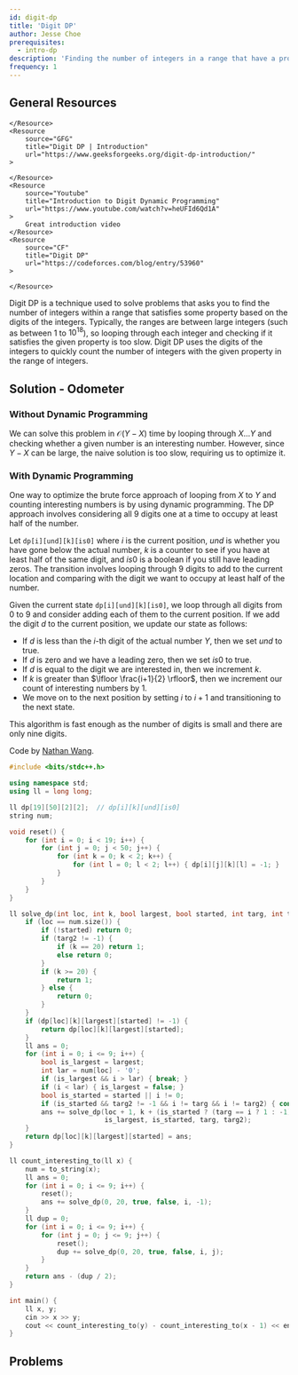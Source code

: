 ```yaml
---
id: digit-dp
title: 'Digit DP'
author: Jesse Choe
prerequisites:
  - intro-dp
description: 'Finding the number of integers in a range that have a property.'
frequency: 1
---
```


<FocusProblem problem='focus' />

## General Resources

<Resources>
	<Resource
		source='AR'
		title='Dynamic Programming for Computing Contests'
		url='https://dp-book.com/Dynamic_Programming.pdf'
	>

	</Resource>
	<Resource
		source="GFG"
		title="Digit DP | Introduction"
		url="https://www.geeksforgeeks.org/digit-dp-introduction/"
	>

	</Resource>
	<Resource
		source="Youtube"
		title="Introduction to Digit Dynamic Programming"
		url="https://www.youtube.com/watch?v=heUFId6Qd1A"
	>
		Great introduction video
	</Resource>
	<Resource
		source="CF"
		title="Digit DP"
		url="https://codeforces.com/blog/entry/53960"
	>

	</Resource>
</Resources>

Digit DP is a technique used to solve problems that asks you to find the number
of integers within a range that satisfies some property based on the digits of
the integers. Typically, the ranges are between large integers (such as between
$1$ to $10^{18}$), so looping through each integer and checking if it satisfies
the given property is too slow. Digit DP uses the digits of the integers to
quickly count the number of integers with the given property in the range of
integers.

## Solution - Odometer

### Without Dynamic Programming

We can solve this problem in $\mathcal{O}(Y - X)$ time by looping through $X
\ldots Y$ and checking whether a given number is an interesting number. However,
since $Y - X$ can be large, the naive solution is too slow, requiring us to
optimize it.

### With Dynamic Programming

One way to optimize the brute force approach of looping from $X$ to $Y$ and
counting interesting numbers is by using dynamic programming. The DP approach
involves considering all 9 digits one at a time to occupy at least half of the
number.

Let $\texttt{dp[i][und][k][is0]}$ where $i$ is the current position, $und$ is
whether you have gone below the actual number, $k$ is a counter to see if you
have at least half of the same digit, and $is0$ is a boolean if you still have
leading zeros. The transition involves looping through 9 digits to add to the
current location and comparing with the digit we want to occupy at least half of
the number.

Given the current state $\texttt{dp[i][und][k][is0]}$, we loop through all
digits from 0 to 9 and consider adding each of them to the current position. If
we add the digit $d$ to the current position, we update our state as follows:

* If $d$ is less than the $i$-th digit of the actual number $Y$, then we set
  $und$ to true.
* If $d$ is zero and we have a leading zero, then we set $is0$ to true.
* If $d$ is equal to the digit we are interested in, then we increment $k$.
* If $k$ is greater than $\lfloor \frac{i+1}{2} \rfloor$, then we increment our
  count of interesting numbers by 1.
* We move on to the next position by setting $i$ to $i+1$ and transitioning to
  the next state.

This algorithm is fast enough as the number of digits is small and there are
only nine digits.

<LanguageSection>
<CPPSection>

Code by
[Nathan Wang](https://github.com/thecodingwizard/competitive-programming/blob/master/USACO/2014open/silver/odometer.cpp).

```cpp
#include <bits/stdc++.h>

using namespace std;
using ll = long long;

ll dp[19][50][2][2];  // dp[i][k][und][is0]
string num;

void reset() {
	for (int i = 0; i < 19; i++) {
		for (int j = 0; j < 50; j++) {
			for (int k = 0; k < 2; k++) {
				for (int l = 0; l < 2; l++) { dp[i][j][k][l] = -1; }
			}
		}
	}
}

ll solve_dp(int loc, int k, bool largest, bool started, int targ, int targ2) {
	if (loc == num.size()) {
		if (!started) return 0;
		if (targ2 != -1) {
			if (k == 20) return 1;
			else return 0;
		}
		if (k >= 20) {
			return 1;
		} else {
			return 0;
		}
	}
	if (dp[loc][k][largest][started] != -1) {
		return dp[loc][k][largest][started];
	}
	ll ans = 0;
	for (int i = 0; i <= 9; i++) {
		bool is_largest = largest;
		int lar = num[loc] - '0';
		if (is_largest && i > lar) { break; }
		if (i < lar) { is_largest = false; }
		bool is_started = started || i != 0;
		if (is_started && targ2 != -1 && i != targ && i != targ2) { continue; }
		ans += solve_dp(loc + 1, k + (is_started ? (targ == i ? 1 : -1) : 0),
		                is_largest, is_started, targ, targ2);
	}
	return dp[loc][k][largest][started] = ans;
}

ll count_interesting_to(ll x) {
	num = to_string(x);
	ll ans = 0;
	for (int i = 0; i <= 9; i++) {
		reset();
		ans += solve_dp(0, 20, true, false, i, -1);
	}
	ll dup = 0;
	for (int i = 0; i <= 9; i++) {
		for (int j = 0; j <= 9; j++) {
			reset();
			dup += solve_dp(0, 20, true, false, i, j);
		}
	}
	return ans - (dup / 2);
}

int main() {
	ll x, y;
	cin >> x >> y;
	cout << count_interesting_to(y) - count_interesting_to(x - 1) << endl;
}
```
</CPPSection>

</LanguageSection>

## Problems

<Problems problems="problems" />
